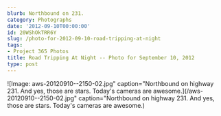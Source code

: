 ```yaml
---
blurb: Northbound on 231.
category: Photographs
date: '2012-09-10T00:00:00'
id: 20WShOkTRR6Y
slug: /photo-for-2012-09-10-road-tripping-at-night
tags:
- Project 365 Photos
title: Road Tripping At Night -- Photo for September 10, 2012
type: post
---
```


![Image: aws-20120910--2150-02.jpg" caption="Northbound on highway 231. And yes, those are stars. Today's cameras are awesome.](/aws-20120910--2150-02.jpg" caption="Northbound on highway 231. And yes, those are stars. Today's cameras are awesome.)